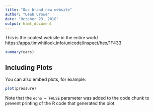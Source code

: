```yaml
---
title: "Our brand new website"
author: "Leah Crowe"
date: "October 23, 2018"
output: html_document
---
```


This is the coolest website in the entire world https://apps.timwhitlock.info/unicode/inspect/hex/1F433

```r
summary(cars)
```

## Including Plots

You can also embed plots, for example:

```r
plot(pressure)
```

Note that the `echo = FALSE` parameter was added to the code chunk to prevent printing of the R code that generated the plot.
